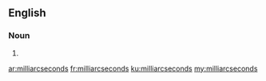 ==English==

===Noun===
{{head|en|plural}}

# {{plural of|milliarcsecond|lang=en}}

[[ar:milliarcseconds]]
[[fr:milliarcseconds]]
[[ku:milliarcseconds]]
[[my:milliarcseconds]]